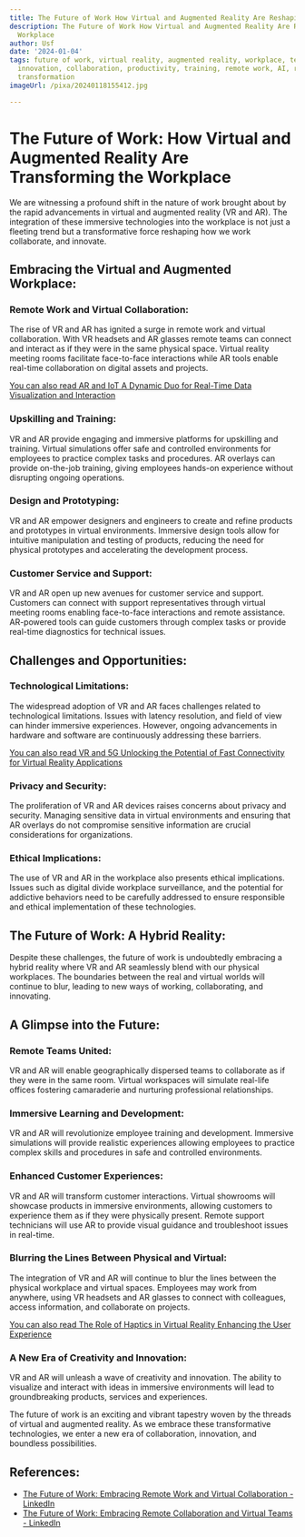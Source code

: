 ```yaml
---
title: The Future of Work How Virtual and Augmented Reality Are Reshaping the Workplace
description: The Future of Work How Virtual and Augmented Reality Are Reshaping the
  Workplace
author: Usf
date: '2024-01-04'
tags: future of work, virtual reality, augmented reality, workplace, technology, business,
  innovation, collaboration, productivity, training, remote work, AI, robotics, digital
  transformation
imageUrl: /pixa/20240118155412.jpg

---
```

# The  Future of Work: How Virtual and Augmented Reality  Are Transforming the Workplace

We are witnessing a profound shift in the nature of  work brought about by the rapid advancements in  virtual and augmented reality (VR and AR). The integration of these immersive technologies into the workplace is not just a fleeting trend but a transformative  force reshaping how we work collaborate,  and innovate.

## Embracing the Virtual and Augmented Workplace:

### Remote Work and Virtual  Collaboration:
The rise of  VR and AR has ignited a surge in  remote work  and virtual collaboration. With  VR headsets and AR glasses remote teams can connect and interact as if they were in the same physical  space. Virtual reality meeting rooms facilitate  face-to-face interactions while  AR tools enable real-time collaboration on digital assets and projects.

[You can also read AR  and  IoT A Dynamic Duo for Real-Time Data Visualization and Interaction](AR%20and%20IoT%20A%20Dynamic%20Duo%20for%20Real-Time%20Data%20Visualization%20and%20Interaction)


###  Upskilling and Training:
VR  and AR provide engaging and immersive platforms for upskilling and training. Virtual simulations offer  safe and controlled environments for employees to practice complex tasks and procedures. AR overlays can provide on-the-job  training, giving employees hands-on experience without  disrupting ongoing operations.

###  Design and Prototyping:
VR and AR empower designers and engineers to create and refine products and prototypes in virtual environments. Immersive design tools allow for intuitive  manipulation and testing of products, reducing the  need  for physical prototypes and  accelerating the development process.

### Customer Service and Support:
VR and AR open up new avenues  for  customer service and support. Customers can connect with support representatives through virtual meeting rooms  enabling face-to-face interactions and remote assistance. AR-powered tools can guide customers through complex  tasks or provide real-time diagnostics for technical issues.

## Challenges and Opportunities:

### Technological Limitations:
The widespread adoption of VR and AR faces  challenges related  to technological  limitations. Issues with latency resolution, and field  of view can hinder immersive experiences. However, ongoing advancements in hardware and software are continuously addressing these barriers.

[You can also read VR  and 5G Unlocking the Potential of Fast Connectivity for Virtual Reality Applications](VR%20and%205G%20Unlocking%20the%20Potential%20of%20Fast%20Connectivity%20for%20Virtual%20Reality%20Applications)


### Privacy and  Security:
The  proliferation of VR and AR  devices raises concerns about privacy  and security. Managing sensitive data in  virtual environments and ensuring that AR overlays do not  compromise sensitive information are  crucial considerations for organizations.

### Ethical Implications:
The use of VR and  AR in the workplace also presents ethical implications. Issues  such as digital divide workplace surveillance,  and the  potential for addictive behaviors need to be carefully addressed to ensure responsible  and ethical implementation of these technologies.

## The Future of Work: A Hybrid Reality:

Despite these challenges, the future of work is undoubtedly embracing a hybrid reality where VR  and AR seamlessly blend with our physical  workplaces. The boundaries between the  real and virtual worlds will continue to blur, leading to new ways of working, collaborating, and  innovating.

## A Glimpse into the Future:

### Remote Teams United:
VR and AR will enable geographically dispersed teams to collaborate as if  they were in the  same room.  Virtual workspaces will simulate real-life offices fostering camaraderie and nurturing professional relationships.

### Immersive Learning  and Development:
VR and AR will revolutionize employee training and development. Immersive simulations will provide realistic experiences allowing employees to practice complex skills and procedures in safe and controlled environments.

### Enhanced Customer Experiences:
VR and AR will transform customer  interactions. Virtual showrooms will showcase products in immersive environments, allowing customers to experience them as if they were physically present. Remote support technicians will use AR to provide visual guidance and troubleshoot issues in real-time.

### Blurring the Lines Between Physical and Virtual:
The integration of VR and AR will continue to blur the lines between the physical workplace and virtual spaces. Employees  may work from  anywhere, using VR headsets and AR glasses to connect  with colleagues, access information, and collaborate  on projects.

[You can also read The Role of Haptics in Virtual Reality Enhancing the User Experience](The%20Role%20of%20Haptics%20in%20Virtual%20Reality%20Enhancing%20the%20User%20Experience)


### A New Era  of Creativity and Innovation:
VR and AR will unleash a wave of creativity  and innovation. The ability to visualize and interact with ideas in immersive environments will lead to groundbreaking products, services and experiences.

The future of work  is an  exciting and vibrant  tapestry woven by the threads of virtual and augmented reality. As we  embrace these transformative technologies, we enter a  new era of collaboration,  innovation, and boundless  possibilities.

## References:
- [The Future of Work: Embracing Remote Work and Virtual Collaboration - LinkedIn](https://www.linkedin.com/pulse/future-work-embracing-remote-virtual-collaboration-arcotgroup?trk=pulse-article_more-articles_related-content-card)
- [The Future of Work: Embracing Remote Collaboration and Virtual Teams - LinkedIn](https://www.linkedin.com/pulse/future-work-embracing-remote-collaboration-virtual-teams-thakur)
